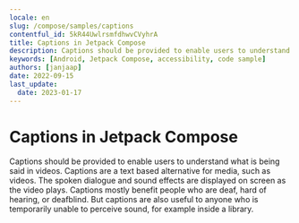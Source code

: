 ```yaml
---
locale: en
slug: /compose/samples/captions
contentful_id: 5kR44UwlrsmfdhwvCVyhrA
title: Captions in Jetpack Compose
description: Captions should be provided to enable users to understand what is being said in videos.
keywords: [Android, Jetpack Compose, accessibility, code sample]
authors: [janjaap]
date: 2022-09-15
last_update:
  date: 2023-01-17
---
```


# Captions in Jetpack Compose

Captions should be provided to enable users to understand what is being said in videos. Captions are a text based alternative for media, such as videos. The spoken dialogue and sound effects are displayed on screen as the video plays. Captions mostly benefit people who are deaf, hard of hearing, or deafblind. But captions are also useful to anyone who is temporarily unable to perceive sound, for example inside a library.

<CodeSample id="media-captions" platform="compose" locale="en"/>
